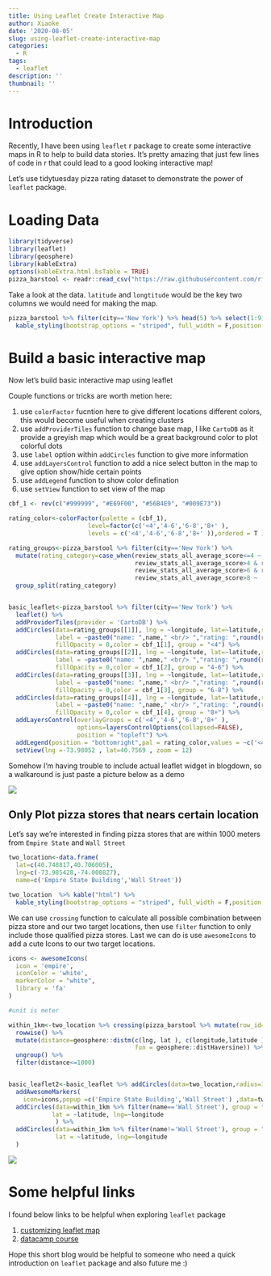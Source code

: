 ```yaml
---
title: Using Leaflet Create Interactive Map
author: Xiaoke
date: '2020-08-05'
slug: using-leaflet-create-interactive-map
categories:
  - R
tags:
  - leaflet
description: ''
thumbnail: ''
---
```



# Introduction

Recently, I have been using `leaflet` r package to create some interactive maps in R to help to build data stories. It's pretty amazing that just few lines of code in r that could lead to a good looking interactive map!

Let's use tidytuesday pizza rating dataset to demonstrate the power of `leaflet` package. 

# Loading Data
```r
library(tidyverse)
library(leaflet)
library(geosphere)
library(kableExtra)
options(kableExtra.html.bsTable = TRUE)
pizza_barstool <- readr::read_csv("https://raw.githubusercontent.com/rfordatascience/tidytuesday/master/data/2019/2019-10-01/pizza_barstool.csv")


```

Take a look at the data. `latitude` and `longtitude` would be the key two columns we would need for making the map. 
```r
pizza_barstool %>% filter(city=='New York') %>% head(5) %>% select(1:9) %>% kable("html") %>%
  kable_styling(bootstrap_options = "striped", full_width = F,position = "center")
```

# Build a basic interactive map

Now let's build basic interactive map using leaflet

Couple functions or tricks are worth metion here:

1. use `colorFactor` fucntion here to give different locations different colors, this would become useful when creating clusters
2. use `addProviderTiles` function to change base map, I like `CartoDB` as it provide a greyish map which would be a great background color to plot colorful dots
3. use `label` option within `addCircles` function to give more information 
4. use `addLayersControl` function to add a nice select button in the map to give option show/hide certain points
5. use `addLegend` function to show color defination
6. use `setView` function to set view of the map

```r

cbf_1 <- rev(c("#999999", "#E69F00", "#56B4E9", "#009E73"))

rating_color<-colorFactor(palette = (cbf_1), 
                      level=factor(c('<4','4-6','6-8','8+' ),
                      levels = c('<4','4-6','6-8','8+' )),ordered = T )

rating_groups<-pizza_barstool %>% filter(city=='New York') %>%
  mutate(rating_category=case_when(review_stats_all_average_score<=4 ~ '<4',
                                   review_stats_all_average_score>4 & review_stats_all_average_score<=6 ~ '4-6',
                                   review_stats_all_average_score>6 & review_stats_all_average_score<=8 ~ '6-8',
                                   review_stats_all_average_score>8 ~ '8+')) %>% 
  group_split(rating_category)


basic_leaflet<-pizza_barstool %>% filter(city=='New York') %>%
  leaflet() %>% 
  addProviderTiles(provider = 'CartoDB') %>% 
  addCircles(data=rating_groups[[1]], lng = ~longitude, lat=~latitude,radius = 4,  
             label = ~paste0("name: ",name," <br/> ","rating: ",round(review_stats_all_average_score,2)),
             fillOpacity = 0,color = cbf_1[1], group = "<4") %>% 
  addCircles(data=rating_groups[[2]], lng = ~longitude, lat=~latitude,radius = 4,  
             label = ~paste0("name: ",name," <br/> ","rating: ",round(review_stats_all_average_score,2)),
             fillOpacity = 0,color = cbf_1[2], group = "4-6") %>% 
  addCircles(data=rating_groups[[3]], lng = ~longitude, lat=~latitude,radius = 4,  
             label = ~paste0("name: ",name," <br/> ","rating: ",round(review_stats_all_average_score,2)),
             fillOpacity = 0,color = cbf_1[3], group = "6-8") %>% 
  addCircles(data=rating_groups[[4]], lng = ~longitude, lat=~latitude,radius = 4,  
             label = ~paste0("name: ",name," <br/> ","rating: ",round(review_stats_all_average_score,2)),
             fillOpacity = 0,color = cbf_1[4], group = "8+") %>%   
  addLayersControl(overlayGroups = c('<4','4-6','6-8','8+' ), 
                   options=layersControlOptions(collapsed=FALSE),           
                   position = "topleft") %>% 
  addLegend(position = "bottomright",pal = rating_color,values = ~c('<4','4-6','6-8','8+' ), title = "Rating") %>% 
  setView(lng =-73.98052 , lat=40.7569 , zoom = 12)

```

Somehow I'm having trouble to include actual leaflet widget in blogdown, so a walkaround is just paste a picture below as a demo

![](/post/2020-08-05-using-leaflet-create-interactive-map_files/basic_leaflet_png_2mb.png)

## Only Plot pizza stores that nears certain location

Let's say we're interested in finding pizza stores that are within 1000 meters from `Empire State` and `Wall Street`

```r
two_location<-data.frame(
  lat=c(40.748817,40.706005),
  lng=c(-73.985428,-74.008827),
  name=c('Empire State Building','Wall Street'))

two_location  %>% kable("html") %>%
  kable_styling(bootstrap_options = "striped", full_width = F,position = "center")
```

We can use `crossing` function to calculate all possible combination between pizza store and our two target locations, then use `filter` function to only include those qualified pizza stores. Last we can do is use `awesomeIcons` to add a cute Icons to our two target locations. 


```r

icons <- awesomeIcons(
  icon = 'empire',
  iconColor = 'white',
  markerColor = "white",
  library = 'fa' 
)

#unit is meter

within_1km<-two_location %>% crossing(pizza_barstool %>% mutate(row_id=row_number()) %>% select(latitude,longitude,row_id)) %>% 
  rowwise() %>% 
  mutate(distance=geosphere::distm(c(lng, lat ), c(longitude,latitude ), 
                                   fun = geosphere::distHaversine)) %>% 
  ungroup() %>% 
  filter(distance<=1000)


basic_leaflet2<-basic_leaflet %>% addCircles(data=two_location,radius=1000,fillOpacity = 0,weight = 2) %>% 
  addAwesomeMarkers(
    icon=icons,popup =c('Empire State Building','Wall Street') ,data=two_location ) %>% 
  addCircles(data=within_1km %>% filter(name=='Wall Street'), group = "Wall Street", color='red', 
            lat = ~latitude, lng=~longitude
             ) %>% 
  addCircles(data=within_1km %>% filter(name!='Wall Street'), group = "Empire State", color='blue', 
             lat = ~latitude, lng=~longitude
  )
```

![](/post/2020-08-05-using-leaflet-create-interactive-map_files/basic_leaflet_2.png)


# Some helpful links

I found below links to be helpful when exploring `leaflet` package

1. [customizing leaflet map](https://www.kevinzolea.com/post/leaflet/quick-tips-for-customizing-your-r-leaflet-map/) 
2. [datacamp course](https://www.datacamp.com/courses/interactive-maps-with-leaflet-in-r)

Hope this short blog would be helpful to someone who need a quick introduction on `leaflet` package and also future me :) 

